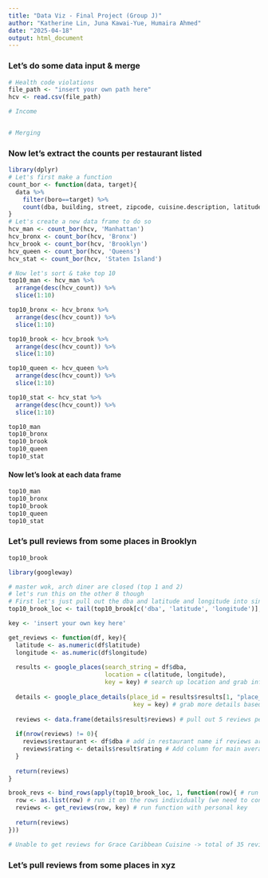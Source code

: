 ```yaml
---
title: "Data Viz - Final Project (Group J)"
author: "Katherine Lin, Juna Kawai-Yue, Humaira Ahmed"
date: "2025-04-18"
output: html_document
---
```

### Let's do some data input & merge
```r
# Health code violations
file_path <- "insert your own path here"
hcv <- read.csv(file_path)

# Income


# Merging
```
### Now let's extract the counts per restaurant listed
```r
library(dplyr)
# Let's first make a function
count_bor <- function(data, target){
  data %>%
    filter(boro==target) %>%
    count(dba, building, street, zipcode, cuisine.description, latitude, longitude, name = 'hcv_count')
}
# Let's create a new data frame to do so
hcv_man <- count_bor(hcv, 'Manhattan')
hcv_bronx <- count_bor(hcv, 'Bronx')
hcv_brook <- count_bor(hcv, 'Brooklyn')
hcv_queen <- count_bor(hcv, 'Queens')
hcv_stat <- count_bor(hcv, 'Staten Island')

# Now let's sort & take top 10
top10_man <- hcv_man %>%
  arrange(desc(hcv_count)) %>%
  slice(1:10)

top10_bronx <- hcv_bronx %>%
  arrange(desc(hcv_count)) %>%
  slice(1:10)

top10_brook <- hcv_brook %>%
  arrange(desc(hcv_count)) %>%
  slice(1:10)

top10_queen <- hcv_queen %>%
  arrange(desc(hcv_count)) %>%
  slice(1:10)

top10_stat <- hcv_stat %>%
  arrange(desc(hcv_count)) %>%
  slice(1:10)

top10_man
top10_bronx
top10_brook
top10_queen
top10_stat
```
#### Now let's look at each data frame
```r
top10_man
top10_bronx
top10_brook
top10_queen
top10_stat
```
### Let's pull reviews from some places in Brooklyn
```r
top10_brook
```
```r
library(googleway)

# master wok, arch diner are closed (top 1 and 2)
# let's run this on the other 8 though
# First let's just pull out the dba and latitude and longitude into single dataframe & remove first two rows
top10_brook_loc <- tail(top10_brook[c('dba', 'latitude', 'longitude')], 8)


```
```r
key <- 'insert your own key here'

get_reviews <- function(df, key){
  latitude <- as.numeric(df$latitude)
  longitude <- as.numeric(df$longitude)
  
  results <- google_places(search_string = df$dba, 
                           location = c(latitude, longitude),
                           key = key) # search up location and grab information it
  
  details <- google_place_details(place_id = results$results[1, "place_id"],
                                   key = key) # grab more details based on the place_id generated prior
  
  reviews <- data.frame(details$result$reviews) # pull out 5 reviews per location
  
  if(nrow(reviews) != 0){ 
    reviews$restaurant <- df$dba # add in restaurant name if reviews are present
    reviews$rating <- details$result$rating # Add column for main average rating of the restaurant (not ratings provided by the reviewers)
  }
  
  return(reviews)
}

brook_revs <- bind_rows(apply(top10_brook_loc, 1, function(row){ # run function on data frame of top 10(ish)
  row <- as.list(row) # run it on the rows individually (we need to convert this to list to work)
  reviews <- get_reviews(row, key) # run function with personal key
  
  return(reviews)
}))

# Unable to get reviews for Grace Caribbean Cuisine -> total of 35 reviews & ratings
```

### Let's pull reviews from some places in xyz

